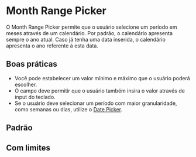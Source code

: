 
# Month Range Picker

O Month Range Picker permite que o usuário selecione um período em meses através de um calendário. Por padrão, o calendário apresenta sempre o ano atual. Caso já tenha uma data inserida, o calendário apresenta o ano referente à esta data.

## Boas práticas

- Você pode estabelecer um valor mínimo e máximo que o usuário poderá escolher.
- O campo deve permitir que o usuário também insira o valor através de input do teclado.
- Se o usuário deve selecionar um período com maior granularidade, como semanas ou dias, utilize o [Date Picker](/components/date-picker).

## Padrão

<Demo src='pages/components/month-range-picker/MonthRangePickerDefault' />

## Com limites

<Demo src='pages/components/month-range-picker/MonthRangePickerRestricted' />
